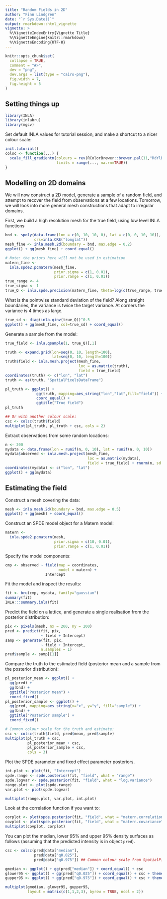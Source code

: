 ```yaml
---
title: "Random Fields in 2D"
author: "Finn Lindgren"
date: "`r Sys.Date()`"
output: rmarkdown::html_vignette
vignette: >
  %\VignetteIndexEntry{Vignette Title}
  %\VignetteEngine{knitr::rmarkdown}
  %\VignetteEncoding{UTF-8}
---
```


```r
knitr::opts_chunk$set(
  collapse = TRUE,
  comment = "#>",
  dev = "png",
  dev.args = list(type = "cairo-png"),
  fig.width = 7,
  fig.height = 5
)
```

Setting things up
----------------

```r
library(INLA)
library(inlabru)
library(mgcv)
```

Set default INLA values for tutorial session,
and make a shortcut to a nicer colour scale:

```r
init.tutorial()
colsc <- function(...) {
  scale_fill_gradientn(colours = rev(RColorBrewer::brewer.pal(11,"RdYlBu")),
                       limits = range(..., na.rm=TRUE))
}
```


Modelling on 2D domains
----------------
We will now construct a 2D model, generate a sample of a
random field, and attempt to recover the field from observations at a few locations.
Tomorrow, we will look into more general mesh constructions that adapt to irregular domains.

First, we build a high resolution mesh for the true field, using low level INLA functions

```r
bnd <- spoly(data.frame(lon = c(0, 10, 10, 0), lat = c(0, 0, 10, 10)),
             crs=inla.CRS("longlat"))
mesh_fine <- inla.mesh.2d(boundary = bnd, max.edge = 0.2)
ggplot() + gg(mesh_fine) + coord_equal()

# Note: the priors here will not be used in estimation
matern_fine <-
  inla.spde2.pcmatern(mesh_fine, 
                      prior.sigma = c(1, 0.01), 
                      prior.range = c(1, 0.01))
true_range <- 4
true_sigma <- 1
true_Q <- inla.spde.precision(matern_fine, theta=log(c(true_range, true_sigma)))
```
What is the pointwise standard deviation of the field? Along straight boundaries,
the variance is twice the target variance. At corners the variance is 4 times as large.

```r
true_sd <- diag(inla.qinv(true_Q))^0.5
ggplot() + gg(mesh_fine, col=true_sd) + coord_equal()
```

Generate a sample from the model:

```r
true_field <- inla.qsample(1, true_Q)[,1]

truth <- expand.grid(lon=seq(0, 10, length=100),
                     lat=seq(0, 10, length=100))
truth$field <- inla.mesh.project(mesh_fine,
                                 loc = as.matrix(truth),
                                 field = true_field)
coordinates(truth) <- c("lon", "lat")
truth <- as(truth, "SpatialPixelsDataFrame")

pl_truth <- ggplot() +
              gg(truth, mapping=aes_string("lon","lat",fill="field")) +
              coord_equal() +
              ggtitle("True field")
pl_truth

## Or with another colour scale:
csc <- colsc(truth$field)
multiplot(pl_truth, pl_truth + csc, cols = 2)
```

Extract observations from some random locations:

```r
n <- 200
mydata <- data.frame(lon = runif(n, 0, 10), lat = runif(n, 0, 10))
mydata$observed <- inla.mesh.project(mesh_fine,
                                     loc = as.matrix(mydata),
                                     field = true_field) + rnorm(n, sd = 0.4)
coordinates(mydata) <- c("lon", "lat")
ggplot() + gg(mydata)
```

Estimating the field
----------

Construct a mesh covering the data:

```r
mesh <- inla.mesh.2d(boundary = bnd, max.edge = 0.5)
ggplot() + gg(mesh) + coord_equal()
```

Construct an SPDE model object for a Matern model:

```r
matern <-
  inla.spde2.pcmatern(mesh, 
                      prior.sigma = c(10, 0.01), 
                      prior.range = c(1, 0.01))
```

Specify the model components:

```r
cmp <- observed ~ field(map = coordinates,
                        model = matern) +
                  Intercept
```

Fit the model and inspect the results:

```r
fit <- bru(cmp, mydata, family="gaussian")
summary(fit)
INLA:::summary.inla(fit)
```

Predict the field on a lattice, and generate
a single realisation from the posterior distribution:

```r
pix <- pixels(mesh, nx = 200, ny = 200)
pred <- predict(fit, pix,
                ~ field + Intercept)
samp <- generate(fit, pix,
                ~ field + Intercept,
                n.samples = 1)
pred$sample <- samp[[1]]
```

Compare the truth to the estimated field
(posterior mean and a sample from the posterior distribution):


```r
pl_posterior_mean <- ggplot() + 
  gg(pred) + 
  gg(bnd) +
  ggtitle("Posterior mean") + 
  coord_fixed()
pl_posterior_sample <- ggplot() + 
  gg(pred, mapping=aes_string(x="x", y="y", fill="sample")) + 
  gg(bnd) +
  ggtitle("Posterior sample") + 
  coord_fixed()

# Common colour scale for the truth and estimate:
csc <- colsc(truth$field, pred$mean, pred$sample)
multiplot(pl_truth + csc,
          pl_posterior_mean + csc,
          pl_posterior_sample + csc,
          cols = 3)
```

Plot the SPDE parameter and fixed effect parameter posteriors.


```r
int.plot <- plot(fit, "Intercept")
spde.range <- spde.posterior(fit, "field", what = "range")
spde.logvar <- spde.posterior(fit, "field", what = "log.variance")
range.plot <- plot(spde.range)
var.plot <- plot(spde.logvar)

multiplot(range.plot, var.plot, int.plot)
```

Look at the correlation function if you want to:


```r
corplot <- plot(spde.posterior(fit, "field", what = "matern.correlation"))
covplot <- plot(spde.posterior(fit, "field", what = "matern.covariance"))
multiplot(covplot, corplot)
```

You can plot the median, lower 95% and upper 95% density surfaces as follows (assuming
that the predicted intensity is in object `pred`).


```r
csc <- colsc(pred@data["median"],
             pred@data["q0.025"],
             pred@data["q0.975"]) ## Common colour scale from SpatialPixelsDataFrame

gmedian <- ggplot() + gg(pred["median"]) + coord_equal() + csc
glower95 <- ggplot() + gg(pred["q0.025"]) + coord_equal() + csc + theme(legend.position = "none")
gupper95 <- ggplot() + gg(pred["q0.975"]) + coord_equal() + csc + theme(legend.position = "none")

multiplot(gmedian, glower95, gupper95, 
          layout = matrix(c(1,1,2,3), byrow = TRUE, ncol = 2))
```


